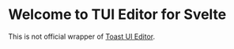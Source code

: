<Meta title="Example/Introduction" />

<style>{`

`}</style>

# Welcome to TUI Editor for Svelte

This is not official wrapper of [Toast UI Editor](https://github.com/nhn/tui.editor).
